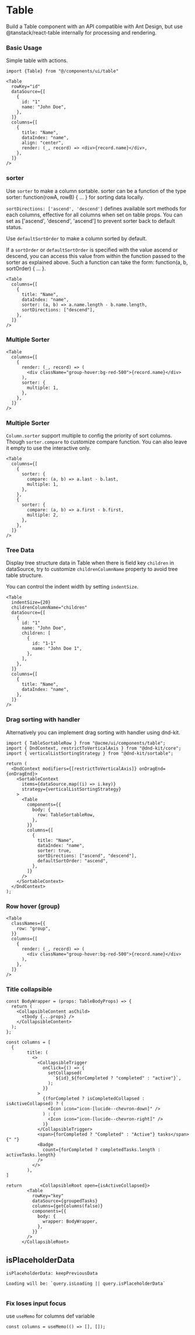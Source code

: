 # Table

Build a Table component with an API compatible with Ant Design, but use @tanstack/react-table internally for processing and rendering.

### Basic Usage

Simple table with actions.

```tsx
import {Table} from "@/components/ui/table"

<Table
  rowKey="id"
  dataSource={[
    {
      id: "1"
      name: "John Doe",
    },
  ]}
  columns={[
    {
      title: "Name",
      dataIndex: "name",
      align: "center",
      render: (_, record) => <div>{record.name}</div>,
    },
  ]}
/>
```

### sorter

Use `sorter` to make a column sortable. sorter can be a function of the type sorter: function(rowA, rowB) { ... } for sorting data locally.

`sortDirections: ['ascend', 'descend']` defines available sort methods for each columns, effective for all columns when set on table props. You can set as ['ascend', 'descend', 'ascend'] to prevent sorter back to default status.

Use `defaultSortOrder` to make a column sorted by default.

If a `sortOrder` or `defaultSortOrder` is specified with the value ascend or descend, you can access this value from within the function passed to the sorter as explained above. Such a function can take the form: function(a, b, sortOrder) { ... }.

```tsx
<Table
  columns={[
    {
      title: "Name",
      dataIndex: "name",
      sorter: (a, b) => a.name.length - b.name.length,
      sortDirections: ["descend"],
    },
  ]}
/>
```

### Multiple Sorter

```tsx
<Table
  columns={[
    {
      render: (_, record) => (
        <div className="group-hover:bg-red-500">{record.name}</div>
      ),
      sorter: {
        multiple: 1,
      },
    },
  ]}
/>
```

### Multiple Sorter

`Column.sorter` support multiple to config the priority of sort columns. Though `sorter.compare` to customize compare function. You can also leave it empty to use the interactive only.

```tsx
<Table
  columns={[
    {
      sorter: {
        compare: (a, b) => a.last - b.last,
        multiple: 1,
      },
    },
    {
      sorter: {
        compare: (a, b) => a.first - b.first,
        multiple: 2,
      },
    },
  ]}
/>
```

### Tree Data

Display tree structure data in Table when there is field key `children` in dataSource, try to customize `childrenColumnName` property to avoid tree table structure.

You can control the indent width by setting `indentSize`.

```tsx
<Table
  indentSize={20}
  childrenColumnName="children"
  dataSource={[
    {
      id: "1"
      name: "John Doe",
      children: [
        {
          id: "1-1"
          name: "John Doe 1",
        },
      ],
    },
  ]}
  columns={[
    {
      title: "Name",
      dataIndex: "name",
    },
  ]}
/>
```

### Drag sorting with handler

Alternatively you can implement drag sorting with handler using dnd-kit.

```tsx
import { TableSortableRow } from "@acme/ui/components/table";
import { DndContext, restrictToVerticalAxis } from "@dnd-kit/core";
import { verticalListSortingStrategy } from "@dnd-kit/sortable";

return (
  <DndContext modifiers={[restrictToVerticalAxis]} onDragEnd={onDragEnd}>
    <SortableContext
      items={dataSource.map((i) => i.key)}
      strategy={verticalListSortingStrategy}
    >
      <Table
        components={{
          body: {
            row: TableSortableRow,
          },
        }}
        columns={[
          {
            title: "Name",
            dataIndex: "name",
            sorter: true,
            sortDirections: ["ascend", "descend"],
            defaultSortOrder: "ascend",
          },
        ]}
      />
    </SortableContext>
  </DndContext>
);
```

### Row hover (group)

```tsx
<Table
  classNames={{
    row: "group",
  }}
  columns={[
    {
      render: (_, record) => (
        <div className="group-hover:bg-red-500">{record.name}</div>
      ),
    },
  ]}
/>
```

### Title collapsible

```tsx
const BodyWrapper = (props: TableBodyProps) => {
  return (
    <CollapsibleContent asChild>
      <tbody {...props} />
    </CollapsibleContent>
  );
};

const columns = [
  {
        title: (
          <>
            <CollapsibleTrigger
              onClick={() => {
                setCollapsed(
                  `${id}_${forCompleted ? "completed" : "active"}`,
                );
              }}
            >
              {(forCompleted ? isCompletedCollapsed : isActiveCollapsed) ? (
                <Icon icon="icon-[lucide--chevron-down]" />
              ) : (
                <Icon icon="icon-[lucide--chevron-right]" />
              )}
            </CollapsibleTrigger>
            <span>{forCompleted ? "Completed" : "Active"} tasks</span>{" "}
            <Badge
              count={forCompleted ? completedTasks.length : activeTasks.length}
            />
          </>
        ),
]

return       <CollapsibleRoot open={isActiveCollapsed}>
        <Table
          rowKey="key"
          dataSource={groupedTasks}
          columns={getColumns(false)}
          components={{
            body: {
              wrapper: BodyWrapper,
            },
          }}
        />
      </CollapsibleRoot>
```

## isPlaceholderData

```tsx
isPlaceholderData: keepPreviousData

Loading will be: `query.isLoading || query.isPlaceholderData`
```

```

```

### Fix loses input focus

use `useMemo` for columns def variable

```tsx
const columns = useMemo(() => [], []);
```

